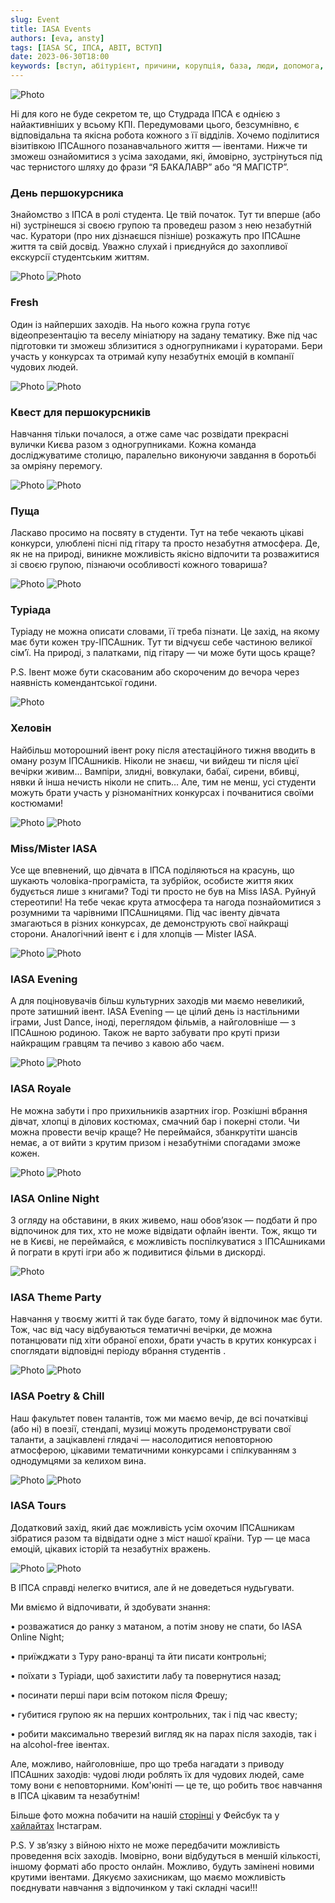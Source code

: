 ```yaml
---
slug: Event
title: IASA Events
authors: [eva, ansty]
tags: [IASA SC, ІПСА, ABIT, ВСТУП]
date: 2023-06-30T18:00
keywords: [вступ, абітурієнт, причини, корупція, база, люди, допомога, дедлайн, знання, Студрада, робота, можливості]
---
```

![Photo](./title.png)

<!--truncate-->

Ні для кого не буде секретом те, що Студрада ІПСА є однією з найактивніших у всьому КПІ. Передумовами цього, безсумнівно, є відповідальна та якісна робота кожного з її відділів. Хочемо поділитися візитівкою ІПСАшного позанавчального життя — івентами. Нижче ти зможеш ознайомитися з усіма заходами, які, ймовірно, зустрінуться під час тернистого шляху до фрази “Я БАКАЛАВР” або “Я МАГІСТР”. 

### День першокурсника

Знайомство з ІПСА в ролі студента. Це твій початок. Тут ти вперше (або ні) зустрінешся зі своєю групою та проведеш разом з нею незабутній час. Куратори (про них дізнаєшся пізніше) розкажуть про ІПСАшне життя та свій досвід. Уважно слухай і приєднуйся до захопливої екскурсії студентським життям.

![Photo](./first1.jpg)
![Photo](./first2.jpg)

### Fresh

Один із найперших заходів. На нього кожна група готує відеопрезентацію та веселу мініатюру на задану тематику. Вже під час підготовки ти зможеш зблизитися з одногрупниками і кураторами. Бери участь у конкурсах та отримай купу незабутніх емоцій в компанії чудових людей.

![Photo](./two-fresh.jpg)
![Photo](./two-fresh2.jpg)

### Квест для першокурсників

Навчання тільки почалося, а отже саме час розвідати прекрасні вулички Києва разом з одногрупниками. Кожна команда досліджуватиме столицю, паралельно виконуючи завдання в боротьбі за омріяну перемогу.

![Photo](./three-kvest.jpg)
![Photo](./three-kvest2.jpg)

### Пуща

Ласкаво просимо на посвяту в студенти. Тут на тебе чекають цікаві конкурси, улюблені пісні під гітару та просто незабутня атмосфера. Де, як не на природі, виникне можливість якісно відпочити та розважитися зі своєю групою, пізнаючи особливості кожного товариша?

![Photo](./four-pych.jpg)
![Photo](./four-pych2.jpg)

### Туріада

Туріаду не можна описати словами, її треба пізнати. Це захід, на якому має бути кожен тру-ІПСАшник. Тут ти відчуєш себе частиною великої сім’ї. На природі, з палатками, під гітару — чи може бути щось краще?

P.S. Івент може бути скасованим або скороченим до вечора через наявність комендантської години.

![Photo](./five-tyriada.jpg)

### Хеловін 

Найбільш моторошний івент року після атестаційного тижня вводить в оману розум ІПСАшників. Ніколи не знаєш, чи вийдеш ти після цієї вечірки живим… Вампіри, злидні, вовкулаки, бабаї, сирени, вбивці, нявки й інша нечисть ніколи не спить… Але, тим не менш, усі студенти можуть брати участь у різноманітних конкурсах і почванитися своїми костюмами!

![Photo](./six-helovin.jpg)
![Photo](./six-helovin2.jpg)

### Miss/Mister IASA

Усе ще впевнений, що дівчата в ІПСА поділяються на красунь, що шукають чоловіка-програміста, та зубрійок, особисте життя яких будується лише з книгами? Тоді ти просто не був на Miss IASA. Руйнуй стереотипи! На тебе чекає крута атмосфера та нагода познайомитися з розумними та чарівними ІПСАшницями. Під час івенту дівчата змагаються в різних конкурсах, де демонструють свої найкращі сторони. Аналогічний івент є і для хлопців — Mister IASA.

![Photo](./seven-miss.jpg)
![Photo](./seven-mister.jpg)

### IASA Evening 

А для поціновувачів більш культурних заходів ми маємо невеликий, проте затишний івент. IASA Evening — це цілий день із настільними іграми, Just Dance, іноді, переглядом фільмів, а найголовніше — з ІПСАшною родиною. Також не варто забувати про круті призи найкращим гравцям та печиво з кавою або чаєм.

![Photo](./eight-evning.jpg)
![Photo](./eight-evning2.jpg)

### IASA Royale 

Не можна забути і про прихильників азартних ігор. Розкішні вбрання дівчат, хлопці в ділових костюмах, смачний бар і покерні столи. Чи можна провести вечір краще? Не переймайся, збанкрутіти шансів немає, а от вийти з крутим призом і незабутніми спогадами зможе кожен.

![Photo](./nine-royale.jpg)
![Photo](./nine-royale2.jpg)

### IASA Online Night

З огляду на обставини, в яких живемо, наш обовʼязок — подбати й про відпочинок для тих, хто не може відвідати офлайн івенти. Тож, якщо ти не в Києві, не переймайся, є можливість поспілкуватися з ІПСАшниками й пограти в круті ігри або ж подивитися фільми в дискорді.

![Photo](./ten-onlinenight.jpg)

### IASA Theme Party 

Навчання у твоєму житті й так буде багато, тому й відпочинок має бути. Тож, час від часу відбуваються тематичні вечірки, де можна потанцювати під хіти обраної епохи, брати участь в крутих конкурсах і споглядати відповідні періоду вбрання студентів .

![Photo](./eleven-theme.jpg)
![Photo](./eleven-theme2.jpg)

### IASA Poetry & Chill

Наш факультет повен талантів, тож ми маємо вечір, де всі початківці (або ні) в поезії, стендапі, музиці можуть продемонструвати свої таланти, а зацікавлені глядачі — насолодитися неповторною атмосферою, цікавими тематичними конкурсами і спілкуванням з однодумцями за келихом вина.

![Photo](./poetry.jpg)
![Photo](./poetry2.jpg)

### IASA Tours

Додатковий захід, який дає можливість усім охочим ІПСАшникам зібратися разом та відвідати одне з міст нашої країни. Тур — це маса емоцій, цікавих історій та незабутніх вражень. 

![Photo](./tours.jpg)
![Photo](./tours2.jpg)

В ІПСА справді нелегко вчитися, але й не доведеться  нудьгувати. 

Ми вміємо й відпочивати, й здобувати знання: 

• розважатися до ранку з матаном, а потім знову не спати, бо IASA Online Night;

• приїжджати з Туру рано-вранці та йти писати контрольні;

• поїхати з Туріади, щоб захистити лабу та повернутися назад;

• посинати перші пари всім потоком після Фрешу;

• губитися групою як на перших контрольних, так і  під час квесту;

• робити максимально тверезий вигляд як на парах після заходів, так і на alcohol-free івентах.

Але, можливо, найголовніше, про що треба нагадати з приводу ІПСАшних заходів: чудові люди роблять їх для чудових людей, саме тому вони є неповторними. Ком'юніті — це те, що робить твоє навчання в ІПСА цікавим та незабутнім!

Більше фото можна побачити на нашій [сторінці](https://www.hashtap.com/redirect?url=https%3A%2F%2Fwww.hashtap.com%2Fredirect%3Furl%3Dhttps%253A%252F%252Fwww.facebook.com%252Fstudrada.iasa%252F%26strict%3D0%26redirect_token%3D40c9b898dc06548caa6b30f07e4010a6ab2f435b29708ac856ffbc1507130188e5624379582725590d07df9da4262bc71b3faf67989f588dee344635a20a6e72&strict=0&redirect_token=8fd5ba75b077c7c1b0acb51de901eaee0c8e185adf252ea0ba249e160b1279d1624feeebb19cf7c7f69fa43b7901c317c581208fc77c1bd763371f81ac0e3810) у Фейсбук та у [хайлайтах](https://www.hashtap.com/redirect?url=https%3A%2F%2Fwww.hashtap.com%2Fredirect%3Furl%3Dhttps%253A%252F%252Fwww.instagram.com%252Fstudrada_iasa%252F%253Figshid%253D1q0npfl93sd4j%26strict%3D0%26redirect_token%3D9ff1c2ad4f5fb699bb86bce5afb96cfe98fffb141eb339b5b79d804b0ceb8fd14e4f8f91815320b01df673930fe8b85692d1c0352b3ae1f7414865b915d7b39e&strict=0&redirect_token=a4874a0673cb68c62b1c5ac53914588f1a5f574c9beef5e4543a1e5787e433cdf16feac19f09a9b23b477c8d63c620bcc7a10efd512909927ffe883c2ddd45ba) Інстаграм.

P.S. У зв’язку з війною ніхто не може передбачити можливість проведення всіх заходів. Імовірно, вони відбудуться в меншій кількості, іншому форматі або просто онлайн. Можливо, будуть замінені новими крутими івентами. Дякуємо захисникам, що маємо можливість поєднувати навчання з відпочинком у такі складні часи!!!




